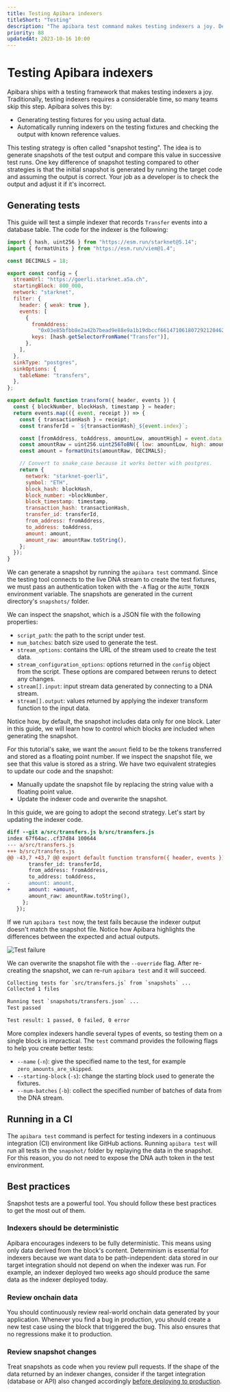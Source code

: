 ```yaml
---
title: Testing Apibara indexers
titleShort: "Testing"
description: "The apibara test command makes testing indexers a joy. Develop production-grade indexers by testing them under any condition."
priority: 88
updatedAt: 2023-10-16 10:00
---
```


# Testing Apibara indexers

Apibara ships with a testing framework that makes testing indexers a joy.
Traditionally, testing indexers requires a considerable time, so many teams
skip this step. Apibara solves this by:

- Generating testing fixtures for you using actual data.
- Automatically running indexers on the testing fixtures and checking the
  output with known reference values.

This testing strategy is often called "snapshot testing". The idea is to
generate snapshots of the test output and compare this value in successive test
runs. One key difference of snapshot testing compared to other strategies is
that the initial snapshot is generated by running the target code and assuming
the output is correct. Your job as a developer is to check the output and
adjust it if it's incorrect.

## Generating tests

This guide will test a simple indexer that records `Transfer` events into a
database table. The code for the indexer is the following:

```js
import { hash, uint256 } from "https://esm.run/starknet@5.14";
import { formatUnits } from "https://esm.run/viem@1.4";

const DECIMALS = 18;

export const config = {
  streamUrl: "https://goerli.starknet.a5a.ch",
  startingBlock: 800_000,
  network: "starknet",
  filter: {
    header: { weak: true },
    events: [
      {
        fromAddress:
          "0x03e85bfbb8e2a42b7bead9e88e9a1b19dbccf661471061807292120462396ec9",
        keys: [hash.getSelectorFromName("Transfer")],
      },
    ],
  },
  sinkType: "postgres",
  sinkOptions: {
    tableName: "transfers",
  },
};

export default function transform({ header, events }) {
  const { blockNumber, blockHash, timestamp } = header;
  return events.map(({ event, receipt }) => {
    const { transactionHash } = receipt;
    const transferId = `${transactionHash}_${event.index}`;

    const [fromAddress, toAddress, amountLow, amountHigh] = event.data;
    const amountRaw = uint256.uint256ToBN({ low: amountLow, high: amountHigh });
    const amount = formatUnits(amountRaw, DECIMALS);

    // Convert to snake_case because it works better with postgres.
    return {
      network: "starknet-goerli",
      symbol: "ETH",
      block_hash: blockHash,
      block_number: +blockNumber,
      block_timestamp: timestamp,
      transaction_hash: transactionHash,
      transfer_id: transferId,
      from_address: fromAddress,
      to_address: toAddress,
      amount: amount,
      amount_raw: amountRaw.toString(),
    };
  });
}
```

We can generate a snapshot by running the `apibara test` command. Since the
testing tool connects to the live DNA stream to create the test fixtures, we
must pass an authentication token with the `-A` flag or the `AUTH_TOKEN`
environment variable. The snapshots are generated in the current directory's
`snapshots/` folder.

We can inspect the snapshot, which is a JSON file with the following
properties:

- `script_path`: the path to the script under test.
- `num_batches`: batch size used to generate the test.
- `stream_options`: contains the URL of the stream used to create the test
  data.
- `stream_configuration_options`: options returned in the `config` object from
  the script. These options are compared between reruns to detect any changes.
- `stream[].input`: input stream data generated by connecting to a DNA stream.
- `stream[].output`: values returned by applying the indexer transform
  function to the input data.

Notice how, by default, the snapshot includes data only for one block. Later in
this guide, we will learn how to control which blocks are included when
generating the snapshot.

For this tutorial's sake, we want the `amount` field to be the tokens
transferred and stored as a floating point number. If we inspect the snapshot
file, we see that this value is stored as a string. We have two equivalent
strategies to update our code and the snapshot:

- Manually update the snapshot file by replacing the string value with a
  floating point value.
- Update the indexer code and overwrite the snapshot.

In this guide, we are going to adopt the second strategy. Let's start by
updating the indexer code.

```diff
diff --git a/src/transfers.js b/src/transfers.js
index 67f64ac..cf37d84 100644
--- a/src/transfers.js
+++ b/src/transfers.js
@@ -43,7 +43,7 @@ export default function transform({ header, events }) {
       transfer_id: transferId,
       from_address: fromAddress,
       to_address: toAddress,
-      amount: amount,
+      amount: +amount,
       amount_raw: amountRaw.toString(),
     };
   });
```

If we run `apibara test` now, the test fails because
the indexer output doesn't match the snapshot file.
Notice how Apibara highlights the differences between the expected and actual
outputs.

![Test failure](test-failure.png)

We can overwrite the snapshot file with the `--override` flag.
After re-creating the snapshot, we can re-run `apibara test` and
it will succeed.

```txt
Collecting tests for `src/transfers.js` from `snapshots` ...
Collected 1 files

Running test `snapshots/transfers.json` ...
Test passed

Test result: 1 passed, 0 failed, 0 error
```

More complex indexers handle several types of events, so testing them on a
single block is impractical. The `test` command provides the following flags to
help you create better tests:

- `--name` (`-n`): give the specified name to the test, for example
  `zero_amounts_are_skipped`.
- `--starting-block` (`-s`): change the starting block used to generate the
  fixtures.
- `--num-batches` (`-b`): collect the specified number of batches of data from
  the DNA stream.

## Running in a CI

The `apibara test` command is perfect for testing indexers in a continuous
integration (CI) environment like GitHub actions. Running `apibara test` will
run all tests in the `snapshot/` folder by replaying the data in the snapshot.
For this reason, you do not need to expose the DNA auth token in the test
environment.

## Best practices

Snapshot tests are a powerful tool. You should follow these best practices to
get the most out of them.

### Indexers should be deterministic

Apibara encourages indexers to be fully deterministic. This means using only
data derived from the block's content. Determinism is essential for indexers
because we want data to be path-independent: data stored in our target
integration should not depend on when the indexer was run. For example, an
indexer deployed two weeks ago should produce the same data as the indexer
deployed today.

### Review onchain data

You should continuously review real-world onchain data generated by your
application. Whenever you find a bug in production, you should create a new
test case using the block that triggered the bug. This also ensures that no
regressions make it to production.

### Review snapshot changes

Treat snapshots as code when you review pull requests. If the shape of the data
returned by an indexer changes, consider if the target integration (database or
API) also changed accordingly [before deploying to production](/docs/advanced/indexer-deployment).
